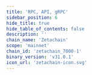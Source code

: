 ```yaml
---
title: 'RPC, API, gRPC'
sidebar_position: 6
hide_title: true
hide_table_of_contents: false
description: ''
chain_name: 'Zetachain'
scope: 'mainnet'
chain_id: 'zetachain_7000-1'
binary_version: 'v31.0.1'
icon_url: 'zetachain-icon.svg'
---
```



<PageTitle
  iconUrl="img/zetachain-icon.svg"
  title="Zetachain NODERS Public Endpoints"
  chainId="zetachain_7000-1"
  version="v31.0.1"
/>

<Endpoints
  api="https://zetachain-api.noders.services"
  rpc="https://zetachain-rpc.noders.services"
  grpc="zetachain-grpc.noders.services:443"
  jsonRpc="https://zetachain-jsonrpc.noders.services"
/>